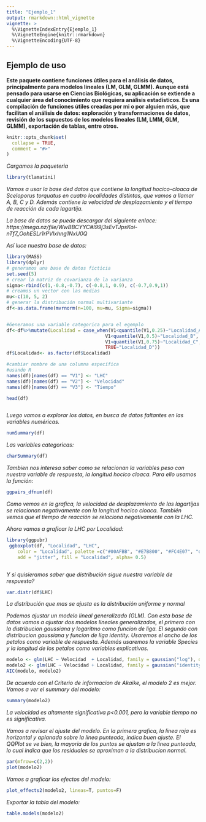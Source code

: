 ```yaml
---
title: "Ejemplo_1"
output: rmarkdown::html_vignette
vignette: >
  %\VignetteIndexEntry{Ejemplo_1}
  %\VignetteEngine{knitr::rmarkdown}
  %\VignetteEncoding{UTF-8}
---
```



## Ejemplo de uso

**Este paquete contiene funciones útiles para el análisis de datos, principalmente para modelos lineales (LM, GLM, GLMM). Aunque está pensado para usarse en Ciencias Biológicas, su aplicación se extiende a cualquier área del conocimiento que requiera análisis estadísticos. Es una compilación de funciones útiles creadas por mi o por alguien más, que facilitan el análisis de datos: exploración y transformaciones de datos, revisión de los supuestos de los modelos lineales (LM, LMM, GLM, GLMM), exportación de tablas, entre otros.**

```r
knitr::opts_chunk$set(
  collapse = TRUE,
  comment = "#>"
)
```

*Cargamos la paqueteria*

```r
library(tlamatini)

```

*Vamos a usar la base ded datos que contiene la longitud hocico-cloaca de Sceloporus torquatus en cuatro localidades distintas, que vamos a llamar A, B, C y D. Además contiene la velocidad de desplazamiento y el tiempo de reacción de cada lagartija.*

*La base de datos se puede descargar del siguiente enlace: *
*https://mega.nz/file/WwBBCYYC#I99j3sEvTJpsKoi-nTf7_OohESLr1rPVlxhng1NxU0Q*

*Así luce nuestra base de datos:*

```r


library(MASS)
library(dplyr)
# generamos una base de datos ficticia
set.seed(5)
# crear la matriz de covarianza de la varianza
sigma<-rbind(c(1,-0.8,-0.7), c(-0.8,1, 0.9), c(-0.7,0.9,1))
# creamos un vector con las medias
mu<-c(10, 5, 2) 
# generar la distribución normal multivariante
df<-as.data.frame(mvrnorm(n=100, mu=mu, Sigma=sigma))


#Generamos una variable categorica para el egemplo
df<-df%>%mutate(Localidad = case_when(V1<quantile(V1,0.25)~"Localidad_A",
                                    V1<quantile(V1,0.5)~"Localidad_B",
                                    V1<quantile(V1,0.75)~"Localidad_C",
                                    TRUE~"Localidad_D"))
df$Localidad<- as.factor(df$Localidad)

#cambiar nombre de una columna específica
#usando R
names(df)[names(df) == "V1"] <- "LHC"
names(df)[names(df) == "V2"] <- "Velocidad"
names(df)[names(df) == "V3"] <- "Tiempo"

```



```r



head(df)



```

*Luego vamos a explorar los datos, en busca de datos faltantes en las variables numéricas.*

```r
numSummary(df)


```

*Las variables categoricas:*
```r

charSummary(df)

```


*Tambien nos interesa saber como se relacionan la variables peso con nuestra variable de respuesta, la longitud hocico cloaca. Para ello usamos la función:*


```r
ggpairs_dfnum(df)

```

*Como vemos en la grafica, la velocidad de desplazamiento de las lagartijas se relacionan negativamente con la longitud hocico cloaca. También vemos que el tiempo de reacción se relaciona negativamente con la LHC. *

*Ahora vamos a graficar la LHC por Localidad:*

```r

library(ggpubr)
 ggboxplot(df, "Localidad", "LHC",
    color = "Localidad", palette =c("#00AFBB", "#E7B800", "#FC4E07", "darkblue"),
    add = "jitter", fill = "Localidad", alpha= 0.5)



```



*Y si quisieramos saber que distribución sigue nuestra variable de respuesta?*

```r

var.distr(df$LHC)

```

*La distribución que mas se ajusta es la distribución uniforme y normal*

*Podemos ajustar un modelo lineal generalizado (GLM). Con esta base de datos vamos a ajustar dos modelos lineales generalizados, el primero con la distribucion gaussiana y logaritmo como funcion de liga. El segundo con distribucion gaussiana y funcion de liga identity. Usaremos el ancho de los petalos como variable de respuesta. Además usaremos la variable Species y la longitud de los petalos como variables explicativas.*


```r

modelo <- glm(LHC ~ Velocidad  + Localidad, family = gaussian("log"), data= df)
modelo2 <- glm(LHC ~ Velocidad + Localidad, family = gaussian("identity"), data= df)
AIC(modelo, modelo2)


```



*De acuerdo con el Criterio de informacion de Akaike, el modelo 2 es mejor. Vamos a ver el summary del modelo:*

```r

summary(modelo2)

```

*La velocidad es altamente significativa p<0.001, pero la variable tiempo no es significativa.*

*Vamos a revisar el ajuste del modelo. En la primera grafica, la linea roja es horizontal y aplanada sobre la linea punteada, indica buen ajuste. El QQPlot se ve bien, la mayoria de los puntos se ajustan a la linea punteada, lo cual indica que los residuales se aproximan a la distribucion normal.*

```r
par(mfrow=c(2,2))
plot(modelo2)

```

*Vamos a graficar los efectos del modelo:*

```r

plot_effects2(modelo2, lineas=T, puntos=F)

```


*Exportar la tabla del modelo:*

```r

table.models(modelo2)

```
